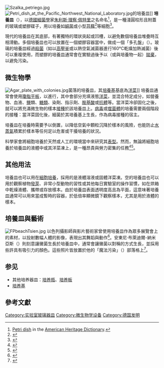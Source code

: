 [[File:Szalka_petriego.jpg|thumb]]
[[File:Petri_dish_at_the_Pacific_Northwest_National_Laboratory.jpg|thumb]]的培養皿]]
'''培養皿'''（{{lang-en|Petri dish, Petrie dish, Petri plate, cell-culture dish}}），以[[德國|德國]][[細菌學|細菌學]]家[[朱利斯·理察·佩特里|朱利斯·理察·佩特里]]之名命名<ref>[http://education.yahoo.com/reference/dictionary/entry/Petri+dish Petri dish] {{Wayback|url=http://education.yahoo.com/reference/dictionary/entry/Petri+dish |date=20131022180229 }} in the [[American_Heritage_Dictionary|American Heritage Dictionary]].</ref>，是一種淺圓柱形且附蓋的玻璃或塑膠碟子，用以培養如[[細菌|細菌]]或小型[[苔蘚|苔蘚]]<ref>{{cite journal|author=Reski, Ralf|title=Development, genetics and molecular biology of mosses|journal=Botanica Acta|volume=111|year=1998|pages=1–15|url=https://www.plant-biotech.net/paper/Reski_1998_BotActa-111_1_scan.pdf|doi=10.1111/j.1438-8677.1998.tb00670.x|access-date=2016-08-06|archive-date=2015-09-24|archive-url=https://web.archive.org/web/20150924074016/http://www.plant-biotech.net/paper/Reski_1998_BotActa-111_1_scan.pdf|dead-url=yes}}</ref>等細胞<ref>{{cite book |title=Mosby's Dental Dictionary |edition=2nd |year=2008 |publisher=Elsevier |url=http://medical-dictionary.thefreedictionary.com/petri+plate |accessdate=2010-02-11 |archive-date=2020-11-22 |archive-url=https://web.archive.org/web/20201122193849/https://medical-dictionary.thefreedictionary.com/petri+plate |dead-url=no }}</ref>。

現代的培養皿在其底部，有著獨特的環狀突起或凹槽，以避免數個培養皿堆疊時互相滑動。多個培養皿也可以放置在一個塑膠容器當中，做成一個「多孔盤」（{{lang|en|multi-well plate}}）。玻璃的培養皿經過[[殺菌|殺菌]]（如以[[高壓釜|高壓釜]]或以熱空氣滅菌器進行160°C乾燥加熱滅菌）後可以重複使用，而塑膠的培養皿通常會在實驗過後予以（或與培養物一起）[[一次性用品|拋棄]]，以避免污染。

==微生物學==
{{further|瓊脂平板}}
[[File:Agar_plate_with_colonies.jpg|thumb]]菌落的培養皿，其[[培養基|培養基]]基底為[[洋菜|洋菜]]]]
培養皿通常會使用[[瓊脂平板|瓊脂平板]]，以進行{{le|微生物培養|Microbiological culture|微生物研究}}，其中會部分充填液態[[洋菜|洋菜]]，並混合特定成分，如營養物、血液、[[盐_(化学)|鹽]]類、[[糖類|糖類]]、染劑、指示劑、[[胺基酸|胺基酸]]或[[抗體|抗體]]等。當洋菜冷卻固化之後，就可以將充滿微生物的樣本[[接種|接種]]於該培養皿上。[[病毒|病毒]]或[[噬菌體|噬菌體]]的培養需要兩個階段的接種：當洋菜固化後，細菌於其培養基上生長，作為病毒接種的宿主。

培養皿在培養時需要予以倒置，以降低空氣中顆粒沉降於樣本的風險，也能防止[[水蒸氣|水蒸氣]]積累於樣本等任何足以危害或干擾培養的狀況。

科學家會將細胞培養於天然或人工的環境當中來研究其[[表型|表型]]。然而，無論將細胞培養於培養皿的液體中或其洋菜凍上，是一種昂貴與勞力密集的任務<ref>{{cite journal|author=Gilbert, P.M. |title=Substrate elasticity regulates skeletal muscle stem cell self-renewal in culture|doi=10.1126/science.1191035 |journal=Science|volume= 329 |year=2010|pages=1078–1081 |pmid=20647425 |pmc=2929271}}</ref><ref>{{cite journal|author=Chowdhury, F.|title= Soft substrates promote homogeneous self-renewal of embryonic stem cells via downregulating cell-matrix tractions|journal=PLoS ONE |volume=5|pages= e15655 |year=2010|doi= 10.1371/journal.pone.0015655|pmid=21179449|pmc=3001487
}}</ref>。

==其他用法==
培養皿也可以用在[[細胞培養|細胞培養]]，採用的是液體溶液或固體洋菜凍。空的培養皿也可以用於觀察植物[[發芽|發芽]]、非常小型動物的習性或其他每日實驗室的操作習慣，如在烘箱中乾燥液體、攜帶或存放樣本。由於培養皿表面透明度高且為平面，這意味著培養皿通常可以用來當成暫時的容器，於低倍率顯微鏡下觀察樣本，尤其是用於液體的樣本。

==培養皿與藝術==
[[File:FPbeachTsien.jpg|thumb]]
以色列攝影師與影片藝術家{{le|米哈爾·羅夫納|Michal Rovner}}曾使用培養皿作為眾多展覽會上的素材，以投射數幅人體的影像，表現出其舞蹈與動作<ref>{{cite web|author=Rush, Michael|url=http://www.artnet.com/magazine/features/rush/rush7-9-03.asp|title=Magazine features – Vindicated at Venice|work=Artnet.com|accessdate=2015-07-19|archive-date=2020-11-30|archive-url=https://web.archive.org/web/20201130130815/http://www.artnet.com/Magazine/features/rush/rush7-9-03.asp|dead-url=no}}</ref>。安東尼·布萊迪爾-納米亞斯（{{lang|en|Antoine Bridier-Nahmias}}）則刻意讓黴菌生長於培養皿中，通常會讓黴菌以對稱的方式生長，並採用些許具有吸引力的顏色。這些照片皆放置於他的「魔法污染」（{{lang|en|Magical Contamination}}）部落格上<ref>{{cite web|url=http://magical-contamination.tumblr.com/|title=Magical Contamination|accessdate=2016-06-05|author=Antoine Bridier-Nahmias|archive-date=2020-11-12|archive-url=https://web.archive.org/web/20201112014542/https://magical-contamination.tumblr.com/|dead-url=no}}</ref>。

==参见==
*其他培养器皿：[[培养瓶|培养瓶]]、[[培养板|培养板]]
*[[培养基|培养基]]

==參考文獻==
{{reflist}}

{{Commons|Petri dish}}

{{实验室设备}}

[[Category:实验室玻璃器皿|Category:实验室玻璃器皿]]
[[Category:微生物学设备|Category:微生物学设备]]
[[Category:德国发明|Category:德国发明]]